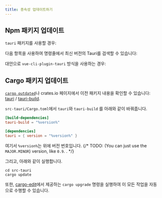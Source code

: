 ```yaml
---
title: 종속성 업데이트하기
---
```



## Npm 패키지 업데이트

`tauri` 패키지를 사용할 경우:

<CommandTabs
	npm="npm install @tauri-apps/cli@latest @tauri-apps/api@latest"
	yarn="yarn up @tauri-apps/cli @tauri-apps/api"
	pnpm="pnpm update @tauri-apps/cli @tauri-apps/api --latest"
/>

다음 항목을 사용하여 명령줄에서 최신 버전의 Tauri를 검색할 수 있습니다:

<CommandTabs
	npm="npm outdated @tauri-apps/cli"
	yarn="yarn outdated @tauri-apps/cli"
	pnpm="pnpm outdated @tauri-apps/cli"
/>

대안으로 `vue-cli-plugin-tauri` 방식을 사용하는 경우:

<CommandTabs
	npm="npm install vue-cli-plugin-tauri@latest"
	yarn="yarn up vue-cli-plugin-tauri"
	pnpm="pnpm update vue-cli-plugin-tauri --latest"
/>

## Cargo 패키지 업데이트

[`cargo outdated`][]나 crates.io 페이지에서 이전 패키지 내용을 확인할 수 있습니다: [tauri][] / [tauri-build][].

`src-tauri/Cargo.toml`에서 `tauri`와 `tauri-build` 를 아래와 같이 바꿔줍니다.

```toml
[build-dependencies]
tauri-build = "%version%"

[dependencies]
tauri = { version = "%version%" }
```

여기서 `%version%`는 위에 버전 번호입니다. {/* TODO: (You can just use the `MAJOR.MINOR`) version, like `0.9`. . */}

그리고, 아래와 같이 실행합니다.

```shell
cd src-tauri
cargo update
```

또한, [cargo-edit][]에서 제공하는 `cargo upgrade` 명령을 실행하여 이 모든 작업을 자동으로 수행할 수 있습니다.

[`cargo outdated`]: https://github.com/kbknapp/cargo-outdated
[tauri]: https://crates.io/crates/tauri/versions
[tauri-build]: https://crates.io/crates/tauri-build/versions
[cargo-edit]: https://github.com/killercup/cargo-edit
